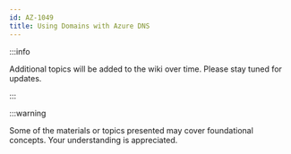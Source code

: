 ```yaml
---
id: AZ-1049
title: Using Domains with Azure DNS
---
```


:::info

Additional topics will be added to the wiki over time. Please stay tuned for updates.

:::

:::warning

Some of the materials or topics presented may cover foundational concepts. Your understanding is appreciated.
